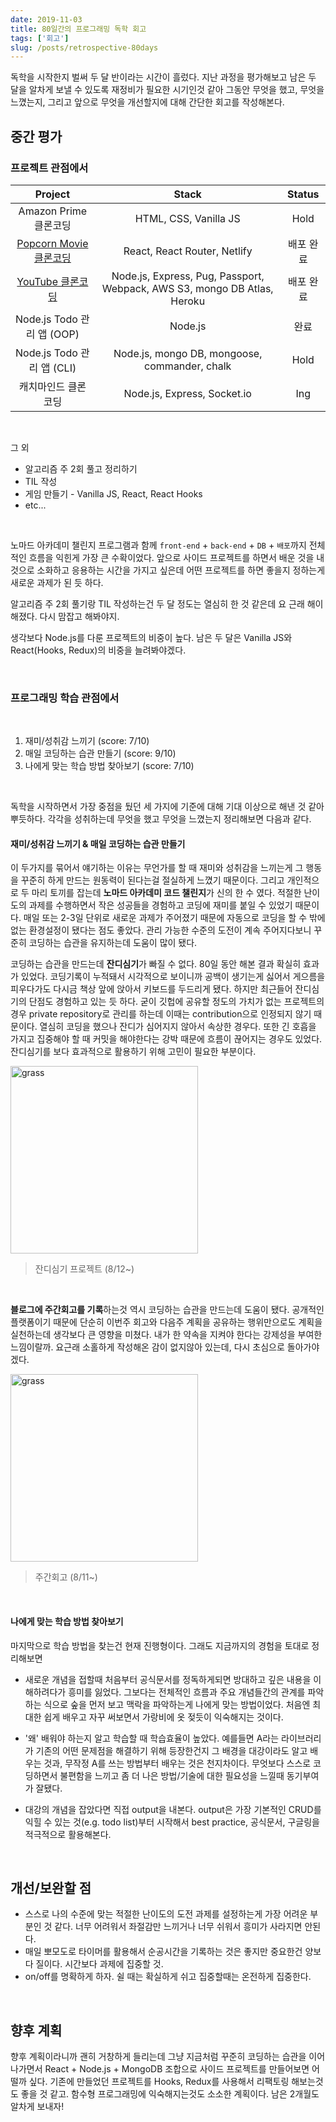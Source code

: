 ```yaml
---
date: 2019-11-03
title: 80일간의 프로그래밍 독학 회고
tags: ['회고']
slug: /posts/retrospective-80days
---
```


독학을 시작한지 벌써 두 달 반이라는 시간이 흘렀다. 지난 과정을 평가해보고 남은 두 달을 알차게 보낼 수 있도록 재정비가 필요한 시기인것 같아 그동안 무엇을 했고, 무엇을 느꼈는지, 그리고 앞으로 무엇을 개선할지에 대해 간단한 회고를 작성해본다.

## 중간 평가

### 프로젝트 관점에서

|                            Project                            |                                  Stack                                   |  Status   |
| :-----------------------------------------------------------: | :----------------------------------------------------------------------: | :-------: |
|                     Amazon Prime 클론코딩                     |                          HTML, CSS, Vanilla JS                           |   Hold    |
| [Popcorn Movie 클론코딩](https://popcorn-rkim.netlify.com/#/) |                       React, React Router, Netlify                       | 배포 완료 |
|     [YouTube 클론코딩](https://wetube-rkim.herokuapp.com)     | Node.js, Express, Pug, Passport, Webpack, AWS S3, mongo DB Atlas, Heroku | 배포 완료 |
|                  Node.js Todo 관리 앱 (OOP)                   |                                 Node.js                                  |   완료    |
|                  Node.js Todo 관리 앱 (CLI)                   |              Node.js, mongo DB, mongoose, commander, chalk               |   Hold    |
|                     캐치마인드 클론 코딩                      |                       Node.js, Express, Socket.io                        |    Ing    |

<br />

그 외

- 알고리즘 주 2회 풀고 정리하기
- TIL 작성
- 게임 만들기 - Vanilla JS, React, React Hooks
- etc...

<br />

노마드 아카데미 챌린지 프로그램과 함께 `front-end` + `back-end` + `DB` + `배포`까지 전체적인 흐름을 익힌게 가장 큰 수확이었다. 앞으로 사이드 프로젝트를 하면서 배운 것을 내것으로 소화하고 응용하는 시간을 가지고 싶은데 어떤 프로젝트를 하면 좋을지 정하는게 새로운 과제가 된 듯 하다.

알고리즘 주 2회 풀기랑 TIL 작성하는건 두 달 정도는 열심히 한 것 같은데 요 근래 해이해졌다. 다시 맘잡고 해봐야지.

생각보다 Node.js를 다룬 프로젝트의 비중이 높다. 남은 두 달은 Vanilla JS와 React(Hooks, Redux)의 비중을 늘려봐야겠다.

<br />

### 프로그래밍 학습 관점에서

<br />

1. 재미/성취감 느끼기 (score: 7/10)
2. 매일 코딩하는 습관 만들기 (score: 9/10)
3. 나에게 맞는 학습 방법 찾아보기 (score: 7/10)

<br />

독학을 시작하면서 가장 중점을 뒀던 세 가지에 기준에 대해 기대 이상으로 해낸 것 같아 뿌듯하다. 각각을 성취하는데 무엇을 했고 무엇을 느꼈는지 정리해보면 다음과 같다.

#### 재미/성취감 느끼기 & 매일 코딩하는 습관 만들기

이 두가지를 묶어서 얘기하는 이유는 무언가를 할 때 재미와 성취감을 느끼는게 그 행동을 꾸준히 하게 만드는 원동력이 된다는걸 절실하게 느꼈기 때문이다. 그리고 개인적으로 두 마리 토끼를 잡는데 **노마드 아카데미 코드 챌린지**가 신의 한 수 였다. 적절한 난이도의 과제를 수행하면서 작은 성공들을 경험하고 코딩에 재미를 붙일 수 있었기 때문이다. 매일 또는 2-3일 단위로 새로운 과제가 주어졌기 때문에 자동으로 코딩을 할 수 밖에 없는 환경설정이 됐다는 점도 좋았다. 관리 가능한 수준의 도전이 계속 주어지다보니 꾸준히 코딩하는 습관을 유지하는데 도움이 많이 됐다.

코딩하는 습관을 만드는데 **잔디심기**가 빠질 수 없다. 80일 동안 해본 결과 확실히 효과가 있었다. 코딩기록이 누적돼서 시각적으로 보이니까 공백이 생기는게 싫어서 게으름을 피우다가도 다시금 책상 앞에 앉아서 키보드를 두드리게 됐다. 하지만 최근들어 잔디심기의 단점도 경험하고 있는 듯 하다. 굳이 깃헙에 공유할 정도의 가치가 없는 프로젝트의 경우 private repository로 관리를 하는데 이때는 contribution으로 인정되지 않기 때문이다. 열심히 코딩을 했으나 잔디가 심어지지 않아서 속상한 경우다. 또한 긴 호흡을 가지고 집중해야 할 때 커밋을 해야한다는 강박 때문에 흐름이 끊어지는 경우도 있었다. 잔디심기를 보다 효과적으로 활용하기 위해 고민이 필요한 부분이다.

<img
  src="https://user-images.githubusercontent.com/42695954/68108303-c6c4b400-ff2a-11e9-8c92-223837c3ece7.png"
  alt="grass"
  width="300"
/>

> 잔디심기 프로젝트 (8/12~)

<br />

**블로그에 주간회고를 기록**하는것 역시 코딩하는 습관을 만드는데 도움이 됐다. 공개적인 플랫폼이기 때문에 단순히 이번주 회고와 다음주 계획을 공유하는 행위만으로도 계획을 실천하는데 생각보다 큰 영향을 미쳤다. 내가 한 약속을 지켜야 한다는 강제성을 부여한 느낌이랄까. 요근래 소홀하게 작성해온 감이 없지않아 있는데, 다시 초심으로 돌아가야겠다.

<img
  src="https://user-images.githubusercontent.com/42695954/68109799-d514cf00-ff2e-11e9-9b43-4fb704dc3de1.png"
  alt="grass"
  width="300"
/>

> 주간회고 (8/11~)

<br />

#### 나에게 맞는 학습 방법 찾아보기

마지막으로 학습 방법을 찾는건 현재 진행형이다. 그래도 지금까지의 경험을 토대로 정리해보면

- 새로운 개념을 접할때 처음부터 공식문서를 정독하게되면 방대하고 깊은 내용을 이해하려다가 흥미를 잃었다. 그보다는 전체적인 흐름과 주요 개념들간의 관계를 파악하는 식으로 숲을 먼저 보고 맥락을 파악하는게 나에게 맞는 방법이었다. 처음엔 최대한 쉽게 배우고 자꾸 써보면서 가랑비에 옷 젖듯이 익숙해지는 것이다.

- '왜' 배워야 하는지 알고 학습할 때 학습효율이 높았다. 예를들면 A라는 라이브러리가 기존의 어떤 문제점을 해결하기 위해 등장한건지 그 배경을 대강이라도 알고 배우는 것과, 무작정 A를 쓰는 방법부터 배우는 것은 천지차이다. 무엇보다 스스로 코딩하면서 불편함을 느끼고 좀 더 나은 방법/기술에 대한 필요성을 느낄때 동기부여가 잘됐다.

- 대강의 개념을 잡았다면 직접 output을 내본다. output은 가장 기본적인 CRUD를 익힐 수 있는 것(e.g. todo list)부터 시작해서 best practice, 공식문서, 구글링을 적극적으로 활용해본다.

<br />

## 개선/보완할 점

- 스스로 나의 수준에 맞는 적절한 난이도의 도전 과제를 설정하는게 가장 어려운 부분인 것 같다. 너무 어려워서 좌절감만 느끼거나 너무 쉬워서 흥미가 사라지면 안된다.
- 매일 뽀모도로 타이머를 활용해서 순공시간을 기록하는 것은 좋지만 중요한건 양보다 질이다. 시간보다 과제에 집중할 것.
- on/off를 명확하게 하자. 쉴 때는 확실하게 쉬고 집중할때는 온전하게 집중한다.

<br />

## 향후 계획

향후 계획이라니까 괜히 거창하게 들리는데 그냥 지금처럼 꾸준히 코딩하는 습관을 이어나가면서 React + Node.js + MongoDB 조합으로 사이드 프로젝트를 만들어보면 어떨까 싶다. 기존에 만들었던 프로젝트를 Hooks, Redux를 사용해서 리팩토링 해보는것도 좋을 것 같고. 함수형 프로그래밍에 익숙해지는것도 소소한 계획이다. 남은 2개월도 알차게 보내자!

